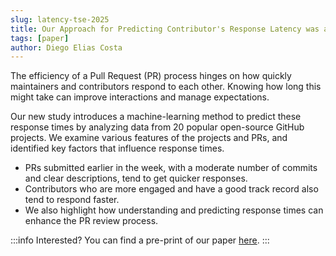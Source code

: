 ```yaml
---
slug: latency-tse-2025
title: Our Approach for Predicting Contributor's Response Latency was accepted at TSE. 
tags: [paper]
author: Diego Elias Costa
---
```


The efficiency of a Pull Request (PR) process hinges on how quickly maintainers and contributors respond to each other. Knowing how long this might take can improve interactions and manage expectations. 

Our new study introduces a machine-learning method to predict these response times by analyzing data from 20 popular open-source GitHub projects. We examine various features of the projects and PRs, and identified key factors that influence response times. 
- PRs submitted earlier in the week, with a moderate number of commits and clear descriptions, tend to get quicker responses. 
- Contributors who are more engaged and have a good track record also tend to respond faster. 
- We also highlight how understanding and predicting response times can enhance the PR review process.


:::info
Interested? You can find a pre-print of our paper [here](https://arxiv.org/abs/2311.07786). 
:::